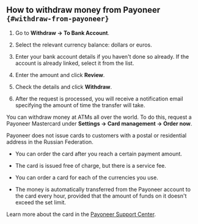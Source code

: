 
<Check/>

## How to withdraw money from Payoneer `{#withdraw-from-payoneer}`

<Cut title="How do I withdraw money to a bank account">

1. Go to **Withdraw → To Bank Account**.

1. Select the relevant currency balance: dollars or euros.

1. Enter your bank account details if you haven't done so already. If the account is already linked, select it from the list.

1. Enter the amount and click **Review**.

1. Check the details and click **Withdraw**.

1. After the request is processed, you will receive a notification email specifying the amount of time the transfer will take.

</Cut>

<Cut title="How to withdraw money to a Payoneer Mastercard">

You can withdraw money at ATMs all over the world. To do this, request a Payoneer Mastercard under **Settings → Card management → Order now**.

<Note mode="warning" title="Warning">

Payoneer does not issue cards to customers with a postal or residential address in the Russian Federation.

</Note>

- You can order the card after you reach a certain payment amount.

- The card is issued free of charge, but there is a service fee.

- You can order a card for each of the currencies you use.

- The money is automatically transferred from the Payoneer account to the card every hour, provided that the amount of funds on it doesn't exceed the set limit.

Learn more about the card in the [Payoneer Support Center](https://payoneer-ru.custhelp.com/app/answers/topics/c/3698/session/L3RpbWUvMTYxMTIxMjU3Ny9nZW4vMTYxMTIxMjU3Ny9zaWQvZlVLbEl1ZE5UWlhYUlZLNmdmMCU3RUhwUFkxZEJFTUZjUG5FeTlSMlpoMUhNdTF4SlE4djBRRGIzQlhfWnhCWjFabEduWXZCVURwTlVPT3pzVEFTbjNoY005UmV4MFhzX1d6Vk54ZzZZMHhjSW5NejV5M3NiTXByMkElMjElMjE%3D).

</Cut>
